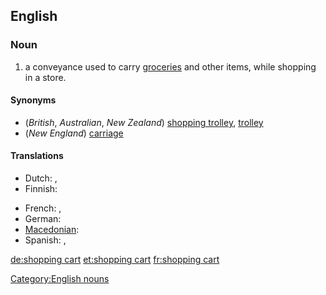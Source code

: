 ==English==

===Noun===
{{wikipedia}}
{{en-noun|sg=[[shopping]] [[cart]]}}

# {{US}} a conveyance used to carry [[groceries]] and other items, while shopping in a store.

====Synonyms====
*(''British'', ''Australian'', ''New Zealand'') [[shopping trolley]], [[trolley]]
*(''New England'') [[carriage]]

====Translations====
{{trans-top|conveyance used to carry items while shopping}}
*Dutch: {{t-|nl|winkelwagen|m}}, {{t-|nl|winkelwagentje|n}}
*Finnish: {{t|fi|ostoskärry}}
{{trans-mid}}
* French: {{t|fr|chariot de supermarché|m}},  {{t+|fr|caddie|m}}
*German: {{t+|de|Einkaufswagen|m}}
* [[Macedonian]]: {{t|mk|количка|f|tr=kólička}}
*Spanish: {{t-|es|carrito|m}}, {{t|es|carretilla|f}} <!--"carretilla" only confirmed in El Salvador so far-->
{{trans-bottom}}

[[Category:English nouns]]

[[de:shopping cart]]
[[et:shopping cart]]
[[fr:shopping cart]]